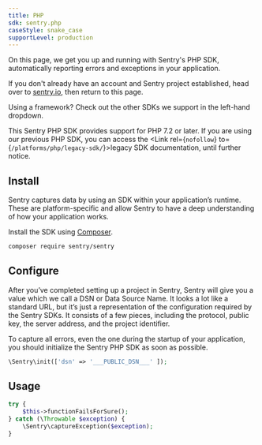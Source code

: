 ```yaml
---
title: PHP
sdk: sentry.php
caseStyle: snake_case
supportLevel: production
---
```


On this page, we get you up and running with Sentry's PHP SDK, automatically reporting errors and exceptions in your application.

<Note>

If you don't already have an account and Sentry project established, head over to [sentry.io](https://sentry.io/signup/), then return to this page.

</Note>

Using a framework? Check out the other SDKs we support in the left-hand dropdown.

<GuideGrid platform="php" />

This Sentry PHP SDK provides support for PHP 7.2 or later. If you are using our previous PHP SDK, you can access the <Link rel={`nofollow`} to={`/platforms/php/legacy-sdk/`}>legacy SDK documentation</Link>, until further notice.

## Install

Sentry captures data by using an SDK within your application’s runtime. These are platform-specific and allow Sentry to have a deep understanding of how your application works.

Install the SDK using [Composer](https://getcomposer.org/).

```bash
composer require sentry/sentry
```

## Configure

After you’ve completed setting up a project in Sentry, Sentry will give you a value which we call a DSN or Data Source Name. It looks a lot like a standard URL, but it’s just a representation of the configuration required by the Sentry SDKs. It consists of a few pieces, including the protocol, public key, the server address, and the project identifier.

To capture all errors, even the one during the startup of your application, you should initialize the Sentry PHP SDK as soon as possible.

<SignInNote />

```php
\Sentry\init(['dsn' => '___PUBLIC_DSN___' ]);
```

## Usage

```php
try {
    $this->functionFailsForSure();
} catch (\Throwable $exception) {
    \Sentry\captureException($exception);
}
```
